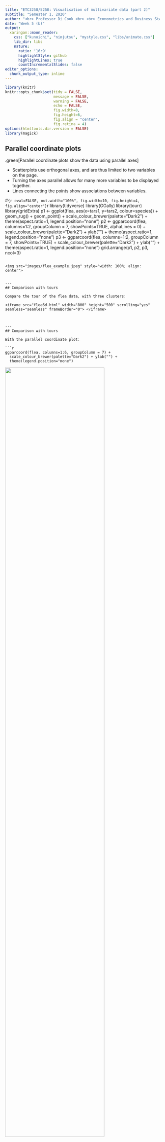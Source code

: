 ```yaml
---
title: "ETC3250/5250: Visualisation of multivariate data (part 2)"
subtitle: "Semester 1, 2020"
author: "<br> Professor Di Cook <br> <br> Econometrics and Business Statistics <br> Monash University"
date: "Week 5 (b)"
output: 
  xaringan::moon_reader:
    css: ["kunoichi", "ninjutsu", "mystyle.css", "libs/animate.css"]
    lib_dir: libs
    nature:
      ratio: '16:9'
      highlightStyle: github
      highlightLines: true
      countIncrementalSlides: false
editor_options: 
  chunk_output_type: inline
---
```


```r
library(knitr)
knitr::opts_chunk$set(tidy = FALSE, 
                      message = FALSE,
                      warning = FALSE,
                      echo = FALSE, 
                      fig.width=8,
                      fig.height=6,
                      fig.align = "center",
                      fig.retina = 4)
options(htmltools.dir.version = FALSE)
library(magick)
```

## Parallel coordinate plots

.green[Parallel coordinate plots show the data using parallel axes]

- Scatterplots use orthogonal axes, and are thus limited to two variables on the page.
- Turning the axes parallel allows for many more variables to be displayed together.
- Lines connecting the points show associations between variables.

#```{r eval=FALSE, out.width="100%", fig.width=10, fig.height=4, fig.align="center"}
```r
library(tidyverse)
library(GGally)
library(tourr)
library(gridExtra)
p1 <- ggplot(flea, aes(x=tars1, y=tars2, colour=species)) + geom_rug() +
  geom_point() + scale_colour_brewer(palette="Dark2") + 
  theme(aspect.ratio=1, legend.position="none")
p2 <- ggparcoord(flea, columns=1:2, groupColumn = 7, 
           showPoints=TRUE, alphaLines = 0) +
  scale_colour_brewer(palette="Dark2") + ylab("") +
  theme(aspect.ratio=1, legend.position="none")
p3 <- ggparcoord(flea, columns=1:2, groupColumn = 7, showPoints=TRUE) +
  scale_colour_brewer(palette="Dark2") + ylab("") +
  theme(aspect.ratio=1, legend.position="none")
grid.arrange(p1, p2, p3, ncol=3)
```

<img src="images/flea_example.jpeg" style="width: 100%; align: center">


---
## Comparison with tours

Compare the tour of the flea data, with three clusters:

<iframe src="flea6d.html" width="800" height="500" scrolling="yes" seamless="seamless" frameBorder="0"> </iframe>



---
## Comparison with tours

With the parallel coordinate plot:

```r
ggparcoord(flea, columns=1:6, groupColumn = 7) +
  scale_colour_brewer(palette="Dark2") + ylab("") +
  theme(legend.position="none")
```

<img src="images/flea_parcoord_raw.jpeg" style="width: 80%; align: center">

Note: the trend in lines, that there seem to be three patterns of lines.


---
## How to read parallel coordinate plots

- A set of points in $p$-dimensional space map to a set of lines in $p$ parallel axes
- The pattern among and between the lines indicate structure in high-dimensions
    - Groups of lines trending together indicate clustering
    - Single lines trending differently to other indicate outliers
    - Between pairs of axes intersecting lines indicate strong negative association, and parallel lines indicate strong positive association
    
.green[.center[Points in Euclidean space $\equiv$ lines in parallel coordinates
]]



---
## Parallel coordinate plots - controls

Details that need to be controlled:

- .orange[Order of axes] can affect perception of structure. Placing axes next to each other emphasizes that association
- Variables need to be on a similar scale, and may need to be .orange[standardised]



---

class: split-two

.column[.pad50px[


## Parallel coordinate plots - controls

<br>

Unordered, default standardised scale.


]]

.column[.content.vmiddle.center[


```r
ggparcoord(flea, columns=1:6, groupColumn = 7) +
  scale_colour_brewer(palette="Dark2") + ylab("") +
  theme(legend.position="none")
ggparcoord(flea, columns=1:6, groupColumn = 7, order="anyClass") +
  scale_colour_brewer(palette="Dark2") + ylab("") +
  theme(legend.position="none")
ggparcoord(flea, columns=1:6, groupColumn = 7, order="anyClass", scale="center") +
  scale_colour_brewer(palette="Dark2") + ylab("") +
  theme(legend.position="none")
ggparcoord(flea, columns=1:6, groupColumn = 7, order="anyClass", scale="uniminmax") +
  scale_colour_brewer(palette="Dark2") + ylab("") +
  theme(legend.position="none")
ggparcoord(flea, columns=1:6, groupColumn = 7, order="anyClass", scale="globalminmax") +
  scale_colour_brewer(palette="Dark2") + ylab("") +
  theme(legend.position="none")
```


<img src="images/flea_parcoord_raw.jpeg" style="width: 80%; align: center">

]]


---

class: split-two

.column[.pad50px[


## Parallel coordinate plots - controls

<br>

.orange[Ordered], default standardised scale.


]]

.column[.content.vmiddle.center[

<img src="images/flea_parcoord_ord.jpeg" style="width: 80%; align: center">

]]

---

class: split-two

.column[.pad50px[


## Parallel coordinate plots - controls

<br>

Ordered, .orange[centered] standardised scale.


]]

.column[.content.vmiddle.center[

<img src="images/flea_parcoord_cntr.jpeg" style="width: 80%; align: center">
]]

---
class: split-two

.column[.pad50px[


## Parallel coordinate plots - controls

<br>

Ordered, .orange[scaled univariately to 0-1].


]]

.column[.content.vmiddle.center[

<img src="images/flea_parcoord_uni01.jpeg" style="width: 80%; align: center">
]]

---
class: split-two

.column[.pad50px[


## Parallel coordinate plots - controls

<br>

Ordered, scaled .orange[globally] to 0-1.


]]

.column[.content.vmiddle.center[

<img src="images/flea_parcoord_glob01.jpeg" style="width: 80%; align: center">
]]


---
## Andrews curves

For the $p$ variables $(x_1, ..., x_p)$ make a fourier transform $f_x(t) = x_1/\sqrt{2} +$ $x_2\sin(t) +$ $x_3\cos(t) +$ $x_4\sin(2t) +$ $x_5\cos(2t)+...$

```r
library(tourr)
library(tidyverse)
# Code by yannabraham from https://gist.github.com/yannabraham/5b71b9599b460968f72e9b7ae63868e7
do.andrews <- function(x, breaks=30) {
  require(reshape2)
  
  t <- seq(-pi, pi, pi/breaks)
  m<-nrow(x)
  n<-ncol(x)
  
  f <- matrix(t,nrow=length(t),ncol=n)
  j <- seq(2,n)
  
  f[,j[j%%2==0]] <- sweep(f[,j[j%%2==0],drop=FALSE],
                          2,
                          j[j%%2==0]/2,
                          `*`)
  
  f[,j[j%%2!=0]] <- sweep(f[,j[j%%2!=0],drop=FALSE],
                          2,
                          j[j%%2!=0]%/%2,
                          `*`)
  f[,j[j%%2==0]] <- sin(f[,j[j%%2==0]])
  f[,j[j%%2!=0]] <- cos(f[,j[j%%2!=0]])
  
  f <- x[,j]%*%t(f[,j])
  f <- f+matrix(x[,1]/2^0.5,nrow=m,ncol=length(t),byrow=F)
  
  res <- melt(f,varnames=c('RowId','AndrewsId'),value.name = 'AndrewsValue')
  res[,'AndrewsId'] <- t[res[,'AndrewsId']]
  
  return(res)
}
flea_std <- reshape::rescaler(flea)
flea_std %>% 
  group_by(species) %>%
  do({do.andrews(as.matrix(select(.,-species)))}) %>%
  ggplot(aes(x=AndrewsId, y=AndrewsValue, color=species,
             group=interaction(species, RowId)))+
  geom_line() + scale_colour_brewer(palette="Dark2") + ylab("")
```

Preceded the tour, but like a tour $(d=1)$ laid out on a page, but algorithm is not space-filling. 

---

## Categorical variables

.orange[Hammock plots] are a variation of parallel coordinate plots for categorical variables. They show the flow of groups between stacked barcharts, providing information about the association between multiple categorical variables.

```r
library(ggparallel)
titanic <- as.data.frame(Titanic)
ggparallel(names(titanic)[c(1,4,2,3)], titanic, weight="Freq", asp=0.5,
           method="hammock", ratio=0.2, order=c(0,0)) +
theme( legend.position="none") +
scale_fill_brewer(palette="Paired") +
scale_colour_brewer(palette="Paired")

```

---
## Categorical variables

.orange[Mosaic plots] partition the axes sequentially on the categorical variables. 

```r
library(ggmosaic)
data(Titanic)
titanic <- as.data.frame(Titanic)
titanic$Survived <- factor(titanic$Survived, levels=c("Yes", "No"))

ggplot(data=titanic) +
  geom_mosaic(aes(weight=Freq, x=product(Class), fill=Survived)) +
  scale_fill_brewer(palette="Dark2")
```

For this data, `titanic`, there is a response variable, "Survived" and good practice would have this variable mapped to fill colour, because we are interested in the proportion change in response across the predictor categories.

---
## Categorical variables

.orange[Mosaic plots] can handle multiple categorical variables. 

```r
library(ggmosaic)
data(Titanic)
titanic <- as.data.frame(Titanic)
titanic$Survived <- factor(titanic$Survived, levels=c("Yes", "No"))

ggplot(data=titanic) +
  geom_mosaic(aes(weight=Freq, x=product(Class, Sex),
                  fill=Survived), divider=ddecker()) +
  scale_fill_brewer(palette="Dark2") + 
  theme(axis.text.x=element_text(angle=45), legend.position="none")
```


---
class: split-50
layout: false

.column[.pad10px[

Data in the model space


<a href="http://www-bcf.usc.edu/~gareth/ISL/Chapter3/3.9.pdf" target="_BLANK"> <img src="images/3.9.png" style="width: 100%; align: center"/> </a>

.font_tiny[(Chapter3/3.9.pdf)]
]]
.column[.pad10px[
Model in the data space


<a href="http://www-bcf.usc.edu/~gareth/ISL/Chapter2/2.3.pdf" target="_BLANK"> <img src="images/2.3.png" style="width: 100%; align: center"/> </a>


]]
---
## Inference

Its hard to read residual plots. How do you know if the residual plot "really" has no structure?

```r
nrc <- read_csv("data/nrc.csv")
library(GGally)
library(broom)
nrc <- nrc %>% rename(R.rank = R.Rankings.5th.Percentile,
                      Research = Research.Activity.5th.Percentile,
                      Student = Student.Support.Outcomes.5th.Percentile,
                      Diversity = Diversity.5th.Percentile)
fit1 <- lm(R.rank~Research+Student+Diversity, data=nrc)
nrc_fit <- augment(fit1, nrc[,c("R.rank", "Research",
                                "Student", "Diversity")])
ggduo(nrc_fit, columnsX = c(2, 3, 4), columnsY = 7)
```


---
class: split-three

.row[.content.vmiddle[

## Boostrapping

Bootstrapped residuals. If there is still structure in the residual plot, the "true" residual plot should be identifiable from the plots of bootstrapped residuals. 
]]
.row[
.split-50[
.column[
```r
library(nullabor)
set.seed(20190401)
nrc_lineup <- lineup(null_lm(R.rank~Research+Student+Diversity, method = 'boot'), nrc_fit, n=4, pos=3)
ggduo(filter(nrc_lineup, .sample==1), columnsX = c(2, 3, 4), columnsY = 7)
ggduo(filter(nrc_lineup, .sample==2), columnsX = c(2, 3, 4), columnsY = 7)
```
]
.column[
```r
ggduo(filter(nrc_lineup, .sample==3), columnsX = c(2, 3, 4), columnsY = 7)
ggduo(filter(nrc_lineup, .sample==4), columnsX = c(2, 3, 4), columnsY = 7)
```
]]]



---
layout: false
# `r set.seed(2022); emo::ji("technologist")` Made by a human with a computer

### Slides at [https://iml.numbat.space](https://iml.numbat.space).
 Code and data at [https://github.com/numbats/iml](https://github.com/numbats/iml).
<br>

Reading: [Wickham, Cook, Hofmann (2015) Visualizing statistical models: Removing the blindfold, Statistical Analysis and Data Mining, 8(4):203-225.](https://vita.had.co.nz/papers/model-vis.html)

### Created using [R Markdown](https://rmarkdown.rstudio.com) with flair by [**xaringan**](https://github.com/yihui/xaringan), and [**kunoichi** (female ninja) style](https://github.com/emitanaka/ninja-theme).

<a rel="license" href="http://creativecommons.org/licenses/by-sa/4.0/"><img alt="Creative Commons License" style="border-width:0" src="https://i.creativecommons.org/l/by-sa/4.0/88x31.png" /></a><br />This work is licensed under a <a rel="license" href="http://creativecommons.org/licenses/by-sa/4.0/">Creative Commons Attribution-ShareAlike 4.0 International License</a>.
